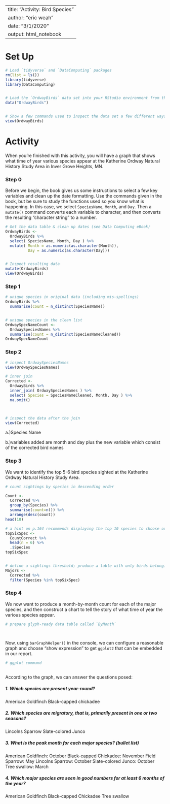 
---
title: "Activity: Bird Species"
author: "eric weah"
date: "3/1/2020"
output: html_notebook
---


# Set Up

```r
# Load `tidyverse` and `DataComputing` packages
rm(list = ls())
library(tidyverse)
library(DataComputing)


# Load the `OrdwayBirds` data set into your RStudio environment from the `DataComputing` package
data("OrdwayBirds")


# Show a few commands used to inspect the data set a few different ways
view(OrdwayBirds)


```

# Activity

When you're finished with this activity, you will have a graph that shows what time of year various species appear at the Katherine Ordway Natural History Study Area in Inver Grove Heights, MN.

### Step 0

Before we begin, the book gives us some instructions to select a few key variables and clean up the date formatting.  Use the commands given in the book, but be sure to study the functions used so you know what is happening.  In this case, we select `SpeciesName`, `Month`, and `Day`. Then a `mutate()` command converts each variable to character, and then converts the resulting "character string" to a number.

```r
# Get the data table & clean up dates (see Data Computing eBook)
OrdwayBirds <-
  OrdwayBirds %>%
  select( SpeciesName, Month, Day ) %>%
  mutate( Month = as.numeric(as.character(Month)), 
          Day = as.numeric(as.character(Day)))


# Inspect resulting data
mutate(OrdwayBirds)
view(OrdwayBirds)

```



### Step 1




```r
# unique species in original data (including mis-spellings)
OrdwayBirds %>%
  summarise(count = n_distinct(SpeciesName))


# unique species in the clean list
OrdwaySpecNameCount <-
  OrdwaySpeciesNames %>%
  summarise(count = n_distinct(SpeciesNameCleaned))
OrdwaySpecNameCount 


```


### Step 2
  



```r
# inspect OrdwaySpeciesNames
view(OrdwaySpeciesNames)

# inner join
Corrected <-
  OrdwayBirds %>%
  inner_join( OrdwaySpeciesNames ) %>% 
  select( Species = SpeciesNameCleaned, Month, Day ) %>%
  na.omit() 



# inspect the data after the join
view(Corrected)

```
a.)Species Name

b.)variables added are month and day plus the new variable which consist of the corrected bird names

### Step 3

We want to identify the top 5-6 bird species sighted at the Katherine Ordway Natural History Study Area.

```r
# count sightings by species in descending order

Count <- 
  Corrected %>% 
  group_by(Species) %>% 
  summarise(count=n()) %>%
  arrange(desc(count))
head(10)

# a hint on p.164 recommends displaying the top 10 species to choose our threshold
topSixSpec <-
  CountCorrect %>% 
  head(n = 6) %>% 
  .$Species
topSixSpec


# define a sightings threshold; produce a table with only birds belonging to major species
Majors <-
  Corrected %>% 
  filter(Species %in% topSixSpec)

```

### Step 4

We now want to produce a month-by-month count for each of the major species, and then construct a chart to tell the story of what time of year the various species appear.

```r
# prepare glyph-ready data table called `ByMonth`




```

Now, using `barGraphHelper()` in the console, we can configure a reasonable graph and choose "show expression" to get `ggplot2` that can be embedded in our report.



```r
# ggplot command



```

According to the graph, we can answer the questions posed:

##### 1. Which species are present year-round?  

American Goldfinch
Black-capped chickadee

##### 2. Which species are migratory, that is, primarily present in one or two seasons?
Lincolns Sparrow
Slate-colored Junco



##### 3. What is the peak month for each major species? (bullet list)
American Goldfinch: October
Black-capped Chickadee: November
Field Sparrow: May
Lincolns Sparrow: October
Slate-colored Junco: October
Tree swallow: March



##### 4. Which major species are seen in good numbers for at least 6 months of the year?
American Goldfinch
Black-capped Chickadee
Tree swallow


```r

```


